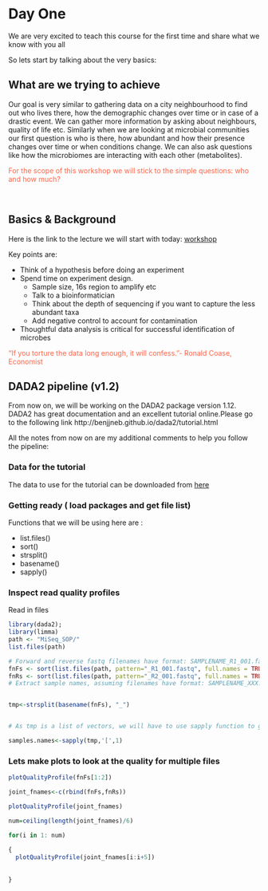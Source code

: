 # Day One
We are very excited to teach this course for the first time and share what we know with you all

So lets start by talking about the very basics:


## What are we trying to achieve
  
Our goal is very similar to gathering data on a city neighbourhood to find out who lives there, how the demographic changes over time  or in case of a drastic event. We can gather more information by asking about neighbours, quality of life etc. Similarly when we are looking at microbial communities our first question is who is there, how abundant and how their presence changes over time or when conditions change. We can also ask questions like how the microbiomes are interacting with each other (metabolites).

  <p><font color="Tomato">For the scope of this workshop we will stick to the simple questions: who and how much?</p></font>
  
  
<br>

## Basics & Background

Here is the link to the lecture we will  start with today: [workshop](microbiomeworkshop.pdf)

Key points are:

- Think of a hypothesis before doing an experiment
- Spend time on experiment design.
  - Sample size, 16s region to amplify etc
  - Talk to a bioinformatician
  - Think about the depth of sequencing if you want to capture the less abundant taxa
  - Add negative control to account for contamination
  
- Thoughtful data analysis is critical for successful identification of microbes

<p><font color="Tomato">"If you torture the data long enough, it will confess."- Ronald Coase, Economist </p></font>

## DADA2 pipeline (v1.2)
 
From now on, we will be working on the DADA2 package version 1.12. DADA2 has great documentation and an excellent tutorial online.Please go to the following link http://benjjneb.github.io/dada2/tutorial.html

All the notes from now on are my additional comments to help you follow the pipeline:

### Data for the tutorial

The data to use for the tutorial can be downloaded from [here](MiSeqSOPData.zip)  

### Getting ready ( load packages and get file list)

Functions that we will be using here are :

- list.files()
- sort()
- strsplit()
- basename()
- sapply()

### Inspect read quality profiles

Read in files

```r
library(dada2);
library(limma)
path <- "MiSeq_SOP/"
list.files(path)
```



```r
# Forward and reverse fastq filenames have format: SAMPLENAME_R1_001.fastq and SAMPLENAME_R2_001.fastq
fnFs <- sort(list.files(path, pattern="_R1_001.fastq", full.names = TRUE))
fnRs <- sort(list.files(path, pattern="_R2_001.fastq", full.names = TRUE))
# Extract sample names, assuming filenames have format: SAMPLENAME_XXX.fastq


tmp<-strsplit(basename(fnFs), "_")


# As tmp is a list of vectors, we will have to use sapply function to get the first position out from each vector. The symbol '[' tells sapplly function that it is a vector and 1 specifies the vector index

samples.names<-sapply(tmp,'[',1)

```


### Lets make plots to look at the quality for multiple files


```r

plotQualityProfile(fnFs[1:2])

joint_fnames<-c(rbind(fnFs,fnRs))

plotQualityProfile(joint_fnames)

num=ceiling(length(joint_fnames)/6)

for(i in 1: num)
  
{
  plotQualityProfile(joint_fnames[i:i+5])
  
  
}



```
